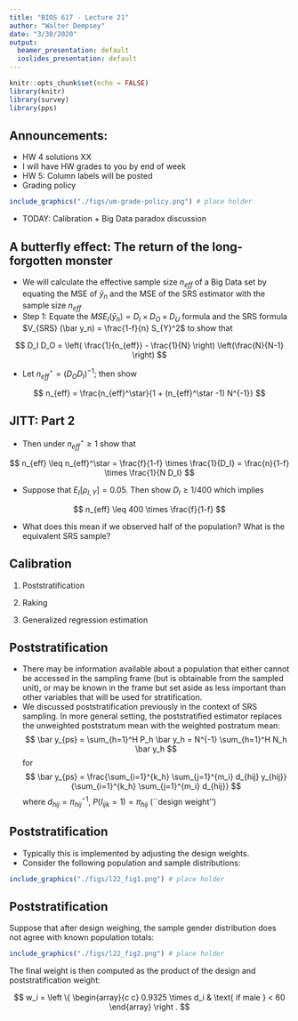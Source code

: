 ```yaml
---
title: "BIOS 617 - Lecture 21"
author: "Walter Dempsey"
date: "3/30/2020"
output:
  beamer_presentation: default
  ioslides_presentation: default
---
```


```r
knitr::opts_chunk$set(echo = FALSE)
library(knitr)
library(survey)
library(pps)
```

## Announcements:

* HW 4 solutions XX
* I will have HW grades to you by end of week
* HW 5: Column labels will be posted
* Grading policy

```r
include_graphics("./figs/um-grade-policy.png") # place holder
```
* TODAY: Calibration + Big Data paradox discussion 

## A butterfly effect: The return of the long-forgotten monster

* We will calculate the effective sample size $n_{eff}$ of a Big Data set by equating the MSE of $\bar y_n$ and the MSE of the SRS estimator with the sample size $n_{eff}$
* Step 1: Equate the $MSE_I(\bar y_n) = D_I \times D_O \times D_U$ formula and the SRS formula $V_{SRS} (\bar y_n) = \frac{1-f}{n} S_{Y}^2$ to show that 

$$
D_I D_O = \left( \frac{1}{n_{eff}} - \frac{1}{N} \right) \left(\frac{N}{N-1} \right)
$$

* Let $n_{eff}^\star = (D_O D_I)^{-1}$; then show

$$
n_{eff} = \frac{n_{eff}^\star}{1 + (n_{eff}^\star -1) N^{-1}}
$$

## JITT: Part 2

* Then under $n_{eff}^\star \geq 1$ show that

$$
n_{eff} \leq n_{eff}^\star = \frac{f}{1-f} \times \frac{1}{D_I} = \frac{n}{1-f} \times \frac{1}{N D_I}
$$

* Suppose that $E_{I} [ \rho_{I,Y} ] = 0.05$.  Then show $D_I \geq 1/400$ which implies

$$
n_{eff} \leq 400 \times \frac{f}{1-f}
$$

* What does this mean if we observed half of the population?  What is the equivalent SRS sample?

## Calibration

1. Poststratification

2.  Raking

3.  Generalized regression estimation

## Poststratification

* There may be information available about a population that either cannot be accessed in the sampling frame (but is obtainable from the sampled unit), or may be known in the frame but set aside as less important than other variables that will be used for stratification. 
* We discussed poststratification previously in the context of SRS sampling. In more general setting, the poststratified estimator replaces the unweighted poststratum mean with the weighted postratum mean:
$$
\bar y_{ps} = \sum_{h=1}^H P_h \bar y_h = N^{-1} \sum_{h=1}^H N_h \bar y_h
$$
for
$$
\bar y_{ps} = \frac{\sum_{i=1}^{k_h} \sum_{j=1}^{m_i} d_{hij} y_{hij}}{\sum_{i=1}^{k_h} \sum_{j=1}^{m_i} d_{hij}}
$$
where $d_{hij} = \pi_{hij}^{-1}$, $P(I_{ijk} = 1) = \pi_{hij}$ (``design weight'')

## Poststratification 

* Typically this is implemented by adjusting the design weights.
* Consider the following population and sample distributions:

```r
include_graphics("./figs/l22_fig1.png") # place holder
```

## Poststratification

Suppose that after design weighing, the sample gender distribution does not agree with known population totals:

```r
include_graphics("./figs/l22_fig2.png") # place holder
```

The final weight is then computed as the product of the design and poststratification weight:

$$
w_i = \left \{ \begin{array}{c c} 0.9325 \times d_i & \text{ if male } < 60 \end{array} \right .
$$

